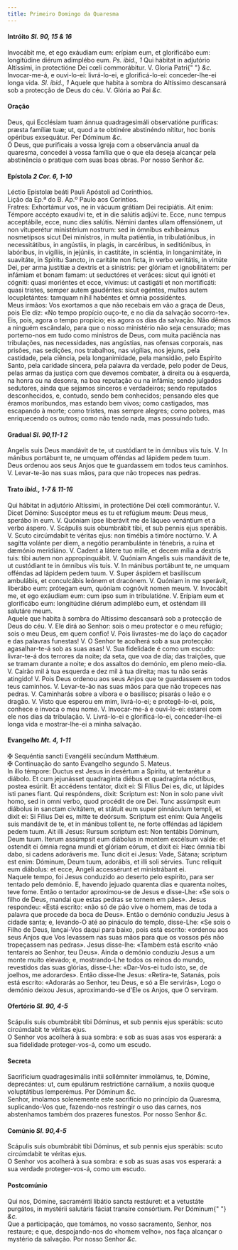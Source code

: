 ```yaml
---
title: Primeiro Domingo da Quaresma
---
```


<h4 class="text-center">
  Intróito <em>Sl. 90, 15 & 16</em>
</h4>
<div class="container-fluid">
  <div class="row">
    <div class="col-6 dropcaps text-justify">
      Invocábit me, et ego exáudiam eum: erípiam eum, et glorificábo eum:
      longitúdine diérum adimplébo eum. <em>Ps. ibid., 1</em> Qui hábitat in
      adjutório Altíssimi, in protectióne Dei cœli commorábitur. V. Gloria Patri{" "}
      <em>&c.</em>
    </div>
    <div class="col-6 dropcaps text-justify">
      Invocar-me-á, e ouvi-lo-ei: livrá-lo-ei, e glorificá-lo-ei:
      conceder-lhe-ei longa vida. <em>Sl. ibid., 1</em> Aquele que habita à
      sombra do Altíssimo descansará sob a protecção de Deus do céu. V. Glória
      ao Pai <em>&c.</em>
    </div>
  </div>
</div>

<h4 class="text-center">Oração</h4>
<div class="container-fluid">
  <div class="row">
    <div class="col-6 dropcaps text-justify">
      Deus, qui Ecclésiam tuam ánnua quadragesimáli observatióne puríficas:
      præsta famíliæ tuæ; ut, quod a te obtinére abstinéndo nítitur, hoc bonis
      opéribus exsequátur. Per Dóminum <em>&c.</em>
    </div>
    <div class="col-6 dropcaps text-justify">
      Ó Deus, que purificais a vossa Igreja com a observância anual da quaresma,
      concedei à vossa família que o que ela deseja alcançar pela abstinência o
      pratique com suas boas obras. Por nosso Senhor <em>&c.</em>
    </div>
  </div>
</div>

<h4 class="text-center">
  Epístola <em>2 Cor. 6, 1-10</em>
</h4>
<div class="container-fluid">
  <div class="row">
    <div class="col-6 text-justify">
      Léctio Epístolæ beáti Pauli Apóstoli ad Corínthios.
    </div>
    <div class="col-6 text-justify">
      Lição da Ep.ª do B. Ap.º Paulo aos Coríntios.
    </div>
    <div class="col-6 dropcaps text-justify">
      Fratres: Exhortámur vos, ne in vácuum grátiam Dei recipiátis. Ait enim:
      Témpore accépto exaudívi te, et in die salútis adjúvi te. Ecce, nunc
      tempus acceptábile, ecce, nunc dies salútis. Némini dantes ullam
      offensiónem, ut non vituperétur ministérium nostrum: sed in ómnibus
      exhibeámus nosmetípsos sicut Dei minístros, in multa patiéntia, in
      tribulatiónibus, in necessitátibus, in angústiis, in plagis, in
      carcéribus, in seditiónibus, in labóribus, in vigíliis, in jejúniis, in
      castitáte, in sciéntia, in longanimitáte, in suavitáte, in Spíritu Sancto,
      in caritáte non ficta, in verbo veritátis, in virtúte Dei, per arma
      justítiæ a dextris et a sinístris: per glóriam et ignobilitátem: per
      infámiam et bonam famam: ut seductóres et veráces: sicut qui ignóti et
      cógniti: quasi moriéntes et ecce, vívimus: ut castigáti et non
      mortificáti: quasi tristes, semper autem gaudéntes: sicut egéntes, multos
      autem locupletántes: tamquam nihil habéntes et ómnia possidéntes.
    </div>
    <div class="col-6 dropcaps text-justify">
      Meus irmãos: Vos exortamos a que não recebais em vão a graça de Deus, pois
      Ele diz: «No tempo propício ouço-te, e no dia da salvação socorro-te».
      Eis, pois, agora o tempo propício; eis agora os dias da salvação. Não
      dêmos a ninguém escândalo, para que o nosso ministério não seja censurado;
      mas portemo-nos em tudo como ministros de Deus, com muita paciência nas
      tribulações, nas necessidades, nas angústias, nas ofensas corporais, nas
      prisões, nas sedições, nos trabalhos, nas vigílias, nos jejuns, pela
      castidade, pela ciência, pela longanimidade, pela mansidão, pelo Espírito
      Santo, pela caridade sincera, pela palavra da verdade, pelo poder de Deus,
      pelas armas da justiça com que devemos combater, à direita ou à esquerda,
      na honra ou na desonra, na boa reputação ou na infâmia; sendo julgados
      sedutores, ainda que sejamos sinceros e verdadeiros; sendo reputados
      desconhecidos, e, contudo, sendo bem conhecidos; pensando eles que éramos
      moribundos, mas estando bem vivos; como castigados, mas escapando à morte;
      como tristes, mas sempre alegres; como pobres, mas enriquecendo os outros;
      como não tendo nada, mas possuindo tudo.
    </div>
  </div>
</div>

<h4 class="text-center">
  Gradual <em>Sl. 90,11-1 2</em>
</h4>
<div class="container-fluid">
  <div class="row">
    <div class="col-6 dropcaps text-justify">
      Angelis suis Deus mandávit de te, ut custódiant te in ómnibus viis tuis.
      V. In mánibus portábunt te, ne umquam offéndas ad lápidem pedem tuum.
    </div>
    <div class="col-6 dropcaps text-justify">
      Deus ordenou aos seus Anjos que te guardassem em todos teus caminhos. V.
      Levar-te-ão nas suas mãos, para que não tropeces nas pedras.
    </div>
  </div>
</div>

<h4 class="text-center">
  Trato <em>ibid., 1-7 & 11-16</em>
</h4>
<div class="container-fluid">
  <div class="row">
    <div class="col-6 dropcaps text-justify">
      Qui hábitat in adjutório Altíssimi, in protectióne Dei cœli commorántur.
      V. Dicet Dómino: Suscéptor meus es tu et refúgium meum: Deus meus, sperábo
      in eum. V. Quóniam ipse liberávit me de láqueo venántium et a verbo
      áspero. V. Scápulis suis obumbrábit tibi, et sub pennis ejus sperábis. V.
      Scuto circúmdabit te véritas ejus: non timébis a timóre noctúrno. V. A
      sagítta volánte per diem, a negótio perambulánte in ténebris, a ruína et
      dæmónio meridiáno. V. Cadent a látere tuo mille, et decem mília a dextris
      tuis: tibi autem non appropinquábit. V. Quóniam Angelis suis mandávit de
      te, ut custódiant te in ómnibus viis tuis. V. In mánibus portábunt te, ne
      umquam offéndas ad lápidem pedem tuum. V. Super áspidem et basilíscum
      ambulábis, et conculcábis leónem et dracónem. V. Quóniam in me sperávit,
      liberábo eum: prótegam eum, quóniam cognóvit nomen meum. V. Invocábit me,
      et ego exáudiam eum: cum ipso sum in tribulatióne. V. Erípiam eum et
      glorificábo eum: longitúdine diérum adimplébo eum, et osténdam illi
      salutáre meum.
    </div>
    <div class="col-6 dropcaps text-justify">
      Aquele que habita à sombra do Altíssimo descansará sob a protecção de Deus
      do céu. V. Ele dirá ao Senhor: sois o meu protector e o meu refúgio; sois
      o meu Deus, em quem confio! V. Pois livrastes-me do laço do caçador e das
      palavras funestas! V. O Senhor te acolherá sob a sua protecção:
      agasalhar-te-á sob as suas asas! V. Sua fidelidade é como um escudo:
      livrar-te-á dos terrores da noite; da seta, que voa de dia; das traições,
      que se tramam durante a noite; e dos assaltos do demónio, em pleno
      meio-dia. V. Cairão mil à tua esquerda e dez mil à tua direita; mas tu não
      serás atingido! V. Pois Deus ordenou aos seus Anjos que te guardassem em
      todos teus caminhos. V. Levar-te-ão nas suas mãos para que não tropeces
      nas pedras. V. Caminharás sobre a víbora e o basilisco; pisarás o leão e o
      dragão. V. Visto que esperou em mim, livrá-lo-ei; e protegê-lo-ei, pois,
      conhece e invoca o meu nome. V. Invocar-me-á e ouvi-lo-ei: estarei com ele
      nos dias da tribulação. V. Livrá-lo-ei e glorificá-lo-ei, conceder-lhe-ei
      longa vida e mostrar-lhe-ei a minha salvação.
    </div>
  </div>
</div>

<h4 class="text-center">
  Evangelho <em>Mt. 4, 1-11</em>
</h4>
<div class="container-fluid">
  <div class="row">
    <div class="col-6 text-justify">
      <span class="text-danger">&#10016;</span> Sequéntia sancti Evangélii
      secúndum Matthǽum.
    </div>
    <div class="col-6 text-justify">
      <span class="text-danger">&#10016;</span> Continuação do santo Evangelho
      segundo S. Mateus.
    </div>
    <div class="col-6 dropcaps text-justify">
      In illo témpore: Ductus est Jesus in desértum a Spíritu, ut tentarétur a
      diábolo. Et cum jejunásset quadragínta diébus et quadragínta nóctibus,
      postea esúriit. Et accédens tentátor, dixit ei: Si Fílius Dei es, dic, ut
      lápides isti panes fiant. Qui respóndens, dixit: Scriptum est: Non in solo
      pane vivit homo, sed in omni verbo, quod procédit de ore Dei. Tunc
      assúmpsit eum diábolus in sanctam civitátem, et státuit eum super
      pinnáculum templi, et dixit ei: Si Fílius Dei es, mitte te deórsum.
      Scriptum est enim: Quia Angelis suis mandávit de te, et in mánibus tollent
      te, ne forte offéndas ad lápidem pedem tuum. Ait illi Jesus: Rursum
      scriptum est: Non tentábis Dóminum, Deum tuum. Iterum assúmpsit eum
      diábolus in montem excélsum valde: et ostendit ei ómnia regna mundi et
      glóriam eórum, et dixit ei: Hæc ómnia tibi dabo, si cadens adoráveris me.
      Tunc dicit ei Jesus: Vade, Sátana; scriptum est enim: Dóminum, Deum tuum,
      adorábis, et illi soli sérvies. Tunc relíquit eum diábolus: et ecce,
      Angeli accessérunt et ministrábant ei.
    </div>
    <div class="col-6 dropcaps text-justify">
      Naquele tempo, foi Jesus conduzido ao deserto pelo espírito, para ser
      tentado pelo demónio. E, havendo jejuado quarenta dias e quarenta noites,
      teve fome. Então o tentador aproximou-se de Jesus e disse-Lhe: «Se sois o
      filho de Deus, mandai que estas pedras se tornem em pães». Jesus
      respondeu: «Está escrito: «não só de pão vive o homem, mas de toda a
      palavra que procede da boca de Deus». Então o demónio conduziu Jesus à
      cidade santa; e, levando-O até ao pináculo do templo, disse-Lhe: «Se sois
      o Filho de Deus, lançai-Vos daqui para baixo, pois está escrito: «ordenou
      aos seus Anjos que Vos levassem nas suas mãos para que os vossos pés não
      tropeçassem nas pedras». Jesus disse-lhe: «Também está escrito «não
      tentareis ao Senhor, teu Deus». Ainda o demónio conduziu Jesus a um monte
      muito elevado; e, mostrando-Lhe todos os reinos do mundo, revestidos das
      suas glórias, disse-Lhe: «Dar-Vos-ei tudo isto, se, de joelhos, me
      adorardes». Então disse-lhe Jesus: «Retira-te, Satanás, pois está escrito:
      «Adorarás ao Senhor, teu Deus, e só a Ele servirás», Logo o demónio deixou
      Jesus, aproximando-se d’Ele os Anjos, que O serviram.
    </div>
  </div>
</div>

<h4 class="text-center">
  Ofertório <em>Sl. 90, 4-5</em>
</h4>
<div class="container-fluid">
  <div class="row">
    <div class="col-6 dropcaps text-justify">
      Scápulis suis obumbrábit tibi Dóminus, et sub pennis ejus sperábis: scuto
      circúmdabit te véritas ejus.
    </div>
    <div class="col-6 dropcaps text-justify">
      O Senhor vos acolherá à sua sombra: e sob as suas asas vos esperará: a sua
      fidelidade proteger-vos-á, como um escudo.
    </div>
  </div>
</div>

<h4 class="text-center">Secreta</h4>
<div class="container-fluid">
  <div class="row">
    <div class="col-6 dropcaps text-justify">
      Sacrifícium quadragesimális inítii sollémniter immolámus, te, Dómine,
      deprecántes: ut, cum epulárum restrictióne carnálium, a noxiis quoque
      voluptátibus lemperémus. Per Dóminum <em>&c.</em>
    </div>
    <div class="col-6 dropcaps text-justify">
      Senhor, imolamos solenemente este sacrifício no princípio da Quaresma,
      suplicando-Vos que, fazendo-nos restringir o uso das carnes, nos
      abstenhamos também dos prazeres funestos. Por nosso Senhor <em>&c.</em>
    </div>
  </div>
</div>

<h4 class="text-center">
  Comúnio <em>Sl. 90,4-5</em>
</h4>
<div class="container-fluid">
  <div class="row">
    <div class="col-6 dropcaps text-justify">
      Scápulis suis obumbrábit tibi Dóminus, et sub pennis ejus sperábis: scuto
      circúmdabit te véritas ejus.
    </div>
    <div class="col-6 dropcaps text-justify">
      O Senhor vos acolherá à sua sombra: e sob as suas asas vos esperará: a sua
      verdade proteger-vos-á, como um escudo.
    </div>
  </div>
</div>

<h4 class="text-center">Postcomúnio</h4>
<div class="container-fluid">
  <div class="row">
    <div class="col-6 dropcaps text-justify">
      Qui nos, Dómine, sacraménti libátio sancta restáuret: et a vetustáte
      purgátos, in mystérii salutáris fáciat transíre consórtium. Per Dóminum{" "}
      <em>&c.</em>
    </div>
    <div class="col-6 dropcaps text-justify">
      Que a participação, que tomámos, no vosso sacramento, Senhor, nos
      restaure; e que, despojando-nos do «homem velho», nos faça alcançar o
      mystério da salvação. Por nosso Senhor <em>&c.</em>
    </div>
  </div>
</div>

